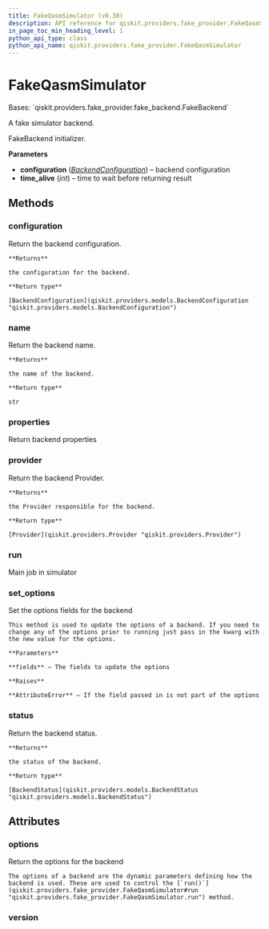 ```yaml
---
title: FakeQasmSimulator (v0.38)
description: API reference for qiskit.providers.fake_provider.FakeQasmSimulator in qiskit v0.38
in_page_toc_min_heading_level: 1
python_api_type: class
python_api_name: qiskit.providers.fake_provider.FakeQasmSimulator
---
```


# FakeQasmSimulator

<Class id="qiskit.providers.fake_provider.FakeQasmSimulator" isDedicatedPage={true} github="https://github.com/qiskit/qiskit/tree/stable/0.21/qiskit/providers/fake_provider/fake_qasm_simulator.py" signature="FakeQasmSimulator" modifiers="class">
  Bases: `qiskit.providers.fake_provider.fake_backend.FakeBackend`

  A fake simulator backend.

  FakeBackend initializer.

  **Parameters**

  *   **configuration** ([*BackendConfiguration*](qiskit.providers.models.BackendConfiguration "qiskit.providers.models.BackendConfiguration")) – backend configuration
  *   **time\_alive** (*int*) – time to wait before returning result

  ## Methods

  <span id="qiskit-providers-fake-provider-fakeqasmsimulator-configuration" />

  ### configuration

  <Function id="qiskit.providers.fake_provider.FakeQasmSimulator.configuration" signature="FakeQasmSimulator.configuration()">
    Return the backend configuration.

    **Returns**

    the configuration for the backend.

    **Return type**

    [BackendConfiguration](qiskit.providers.models.BackendConfiguration "qiskit.providers.models.BackendConfiguration")
  </Function>

  <span id="qiskit-providers-fake-provider-fakeqasmsimulator-name" />

  ### name

  <Function id="qiskit.providers.fake_provider.FakeQasmSimulator.name" signature="FakeQasmSimulator.name()">
    Return the backend name.

    **Returns**

    the name of the backend.

    **Return type**

    str
  </Function>

  <span id="qiskit-providers-fake-provider-fakeqasmsimulator-properties" />

  ### properties

  <Function id="qiskit.providers.fake_provider.FakeQasmSimulator.properties" signature="FakeQasmSimulator.properties()">
    Return backend properties
  </Function>

  <span id="qiskit-providers-fake-provider-fakeqasmsimulator-provider" />

  ### provider

  <Function id="qiskit.providers.fake_provider.FakeQasmSimulator.provider" signature="FakeQasmSimulator.provider()">
    Return the backend Provider.

    **Returns**

    the Provider responsible for the backend.

    **Return type**

    [Provider](qiskit.providers.Provider "qiskit.providers.Provider")
  </Function>

  <span id="qiskit-providers-fake-provider-fakeqasmsimulator-run" />

  ### run

  <Function id="qiskit.providers.fake_provider.FakeQasmSimulator.run" signature="FakeQasmSimulator.run(run_input, **kwargs)">
    Main job in simulator
  </Function>

  <span id="qiskit-providers-fake-provider-fakeqasmsimulator-set-options" />

  ### set\_options

  <Function id="qiskit.providers.fake_provider.FakeQasmSimulator.set_options" signature="FakeQasmSimulator.set_options(**fields)">
    Set the options fields for the backend

    This method is used to update the options of a backend. If you need to change any of the options prior to running just pass in the kwarg with the new value for the options.

    **Parameters**

    **fields** – The fields to update the options

    **Raises**

    **AttributeError** – If the field passed in is not part of the options
  </Function>

  <span id="qiskit-providers-fake-provider-fakeqasmsimulator-status" />

  ### status

  <Function id="qiskit.providers.fake_provider.FakeQasmSimulator.status" signature="FakeQasmSimulator.status()">
    Return the backend status.

    **Returns**

    the status of the backend.

    **Return type**

    [BackendStatus](qiskit.providers.models.BackendStatus "qiskit.providers.models.BackendStatus")
  </Function>

  ## Attributes

  ### options

  <Attribute id="qiskit.providers.fake_provider.FakeQasmSimulator.options">
    Return the options for the backend

    The options of a backend are the dynamic parameters defining how the backend is used. These are used to control the [`run()`](qiskit.providers.fake_provider.FakeQasmSimulator#run "qiskit.providers.fake_provider.FakeQasmSimulator.run") method.
  </Attribute>

  ### version

  <Attribute id="qiskit.providers.fake_provider.FakeQasmSimulator.version" attributeValue="1" />
</Class>

